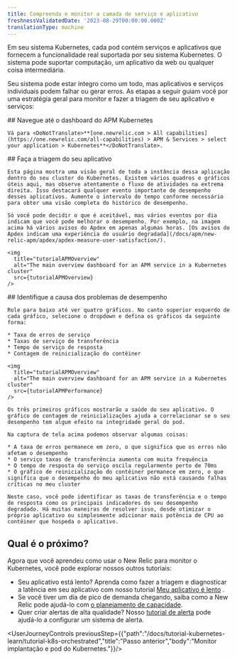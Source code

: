 ```yaml
---
title: Compreenda e monitor a camada de serviço e aplicativo
freshnessValidatedDate: '2023-08-29T00:00:00.000Z'
translationType: machine
---
```




Em seu sistema Kubernetes, cada pod contém serviços e aplicativos que fornecem a funcionalidade real suportada por seu sistema Kubernetes. O sistema pode suportar computação, um aplicativo da web ou qualquer coisa intermediária.

Seu sistema pode estar íntegro como um todo, mas aplicativos e serviços individuais podem falhar ou gerar erros. As etapas a seguir guiam você por uma estratégia geral para monitor e fazer a triagem de seu aplicativo e serviços:

<Steps>
  <Step>
    ## Navegue até o dashboard do APM Kubernetes

    Vá para <DoNotTranslate>**[one.newrelic.com > All capabilities](https://one.newrelic.com/all-capabilities) > APM & Services > select your application > Kubernetes**</DoNotTranslate>.  

  </Step>

  <Step>
    ## Faça a triagem do seu aplicativo

    Esta página mostra uma visão geral de toda a instância dessa aplicação dentro do seu cluster do Kubernetes. Existem vários quadros e gráficos úteis aqui, mas observe atentamente o fluxo de atividades na extrema direita. Isso destacará qualquer evento importante de desempenho desses aplicativos. Aumente o intervalo de tempo conforme necessário para obter uma visão completa do histórico de desempenho.

    Só você pode decidir o que é aceitável, mas vários eventos por dia indicam que você pode melhorar o desempenho. Por exemplo, na imagem acima há vários avisos do Apdex em apenas algumas horas. [Os avisos do Apdex indicam uma experiência do usuário degradada](/docs/apm/new-relic-apm/apdex/apdex-measure-user-satisfaction/).

    <img
      title="tutorialAPMOverview"
      alt="The main overview dashboard for an APM service in a Kubernetes cluster"
      src={tutorialAPMOverview}
    />
  </Step>

  <Step>
    ## Identifique a causa dos problemas de desempenho

    Role para baixo até ver quatro gráficos. No canto superior esquerdo de cada gráfico, selecione o dropdown e defina os gráficos da seguinte forma:

    * Taxa de erros de serviço
    * Taxas de serviço de transferência
    * Tempo de serviço de resposta
    * Contagem de reinicialização do contêiner

    <img
      title="tutorialAPMOverview"
      alt="The main overview dashboard for an APM service in a Kubernetes cluster"
      src={tutorialAPMPerformance}
    />

    Os três primeiros gráficos mostrarão a saúde do seu aplicativo. O gráfico de contagem de reinicializações ajuda a correlacionar se o seu desempenho tem algum efeito na integridade geral do pod.

    Na captura de tela acima podemos observar algumas coisas:

    * A taxa de erros permanece em zero, o que significa que os erros não afetam o desempenho
    * O serviço taxas de transferência aumenta com muita frequência
    * O tempo de resposta do serviço oscila regularmente perto de 70ms
    * O gráfico de reinicialização do contêiner permanece em zero, o que significa que o desempenho do meu aplicativo não está causando falhas críticas no meu cluster

    Neste caso, você pode identificar as taxas de transferência e o tempo de resposta como os principais indicadores do seu desempenho degradado. Há muitas maneiras de resolver isso, desde otimizar o próprio aplicativo ou simplesmente adicionar mais potência de CPU ao contêiner que hospeda o aplicativo.
  </Step>
</Steps>

## Qual é o próximo?

Agora que você aprendeu como usar o New Relic para monitor o Kubernetes, você pode explorar nossos outros tutoriais:

* Seu aplicativo está lento? Aprenda como fazer a triagem e diagnosticar a latência em seu aplicativo com nosso tutorial [Meu aplicativo é lento](/docs/tutorial-app-slow/root-causes) .
* Se você tiver um dia de pico de demanda chegando, saiba como a New Relic pode ajudá-lo com [o planejamento de capacidade](/docs/tutorial-peak-demand/get-started).
* Quer criar alertas de alta qualidade? Nosso [tutorial de alerta](/docs/tutorial-create-alerts/create-new-relic-alerts/) pode ajudá-lo a configurar um sistema de alerta.

<UserJourneyControls previousStep={{"path":"/docs/tutorial-kubernetes-learn/tutorial-k8s-orchestrated","title":"Passo anterior","body":"Monitor implantação e pod do Kubernetes."}}/>
